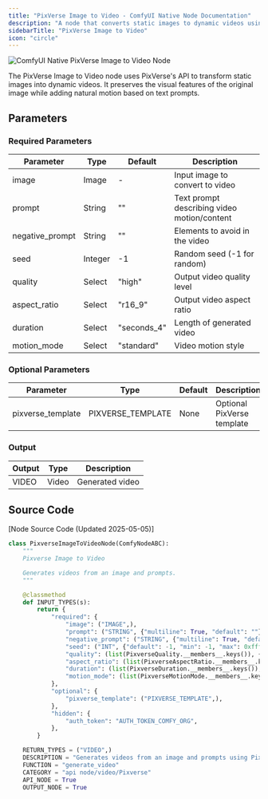 ```yaml
---
title: "PixVerse Image to Video - ComfyUI Native Node Documentation"
description: "A node that converts static images to dynamic videos using PixVerse AI"
sidebarTitle: "PixVerse Image to Video"
icon: "circle"
---
```


![ComfyUI Native PixVerse Image to Video Node](/images/built-in-nodes/api_nodes/pixverse/pixverse-image-to-video.jpg)

The PixVerse Image to Video node uses PixVerse's API to transform static images into dynamic videos. It preserves the visual features of the original image while adding natural motion based on text prompts.

## Parameters

### Required Parameters

| Parameter       | Type    | Default     | Description                                 |
| --------------- | ------- | ----------- | ------------------------------------------- |
| image           | Image   | -           | Input image to convert to video             |
| prompt          | String  | ""          | Text prompt describing video motion/content |
| negative_prompt | String  | ""          | Elements to avoid in the video              |
| seed            | Integer | -1          | Random seed (-1 for random)                 |
| quality         | Select  | "high"      | Output video quality level                  |
| aspect_ratio    | Select  | "r16_9"     | Output video aspect ratio                   |
| duration        | Select  | "seconds_4" | Length of generated video                   |
| motion_mode     | Select  | "standard"  | Video motion style                          |

### Optional Parameters

| Parameter         | Type              | Default | Description                |
| ----------------- | ----------------- | ------- | -------------------------- |
| pixverse_template | PIXVERSE_TEMPLATE | None    | Optional PixVerse template |

### Output

| Output | Type  | Description     |
| ------ | ----- | --------------- |
| VIDEO  | Video | Generated video |

## Source Code

[Node Source Code (Updated 2025-05-05)]

```python
class PixverseImageToVideoNode(ComfyNodeABC):
    """
    Pixverse Image to Video

    Generates videos from an image and prompts.
    """

    @classmethod
    def INPUT_TYPES(s):
        return {
            "required": {
                "image": ("IMAGE",),
                "prompt": ("STRING", {"multiline": True, "default": ""}),
                "negative_prompt": ("STRING", {"multiline": True, "default": ""}),
                "seed": ("INT", {"default": -1, "min": -1, "max": 0xffffffffffffffff}),
                "quality": (list(PixverseQuality.__members__.keys()), {"default": "high"}),
                "aspect_ratio": (list(PixverseAspectRatio.__members__.keys()), {"default": "r16_9"}),
                "duration": (list(PixverseDuration.__members__.keys()), {"default": "seconds_4"}),
                "motion_mode": (list(PixverseMotionMode.__members__.keys()), {"default": "standard"}),
            },
            "optional": {
                "pixverse_template": ("PIXVERSE_TEMPLATE",),
            },
            "hidden": {
                "auth_token": "AUTH_TOKEN_COMFY_ORG",
            },
        }

    RETURN_TYPES = ("VIDEO",)
    DESCRIPTION = "Generates videos from an image and prompts using Pixverse's API"
    FUNCTION = "generate_video"
    CATEGORY = "api node/video/Pixverse"
    API_NODE = True
    OUTPUT_NODE = True
``` 